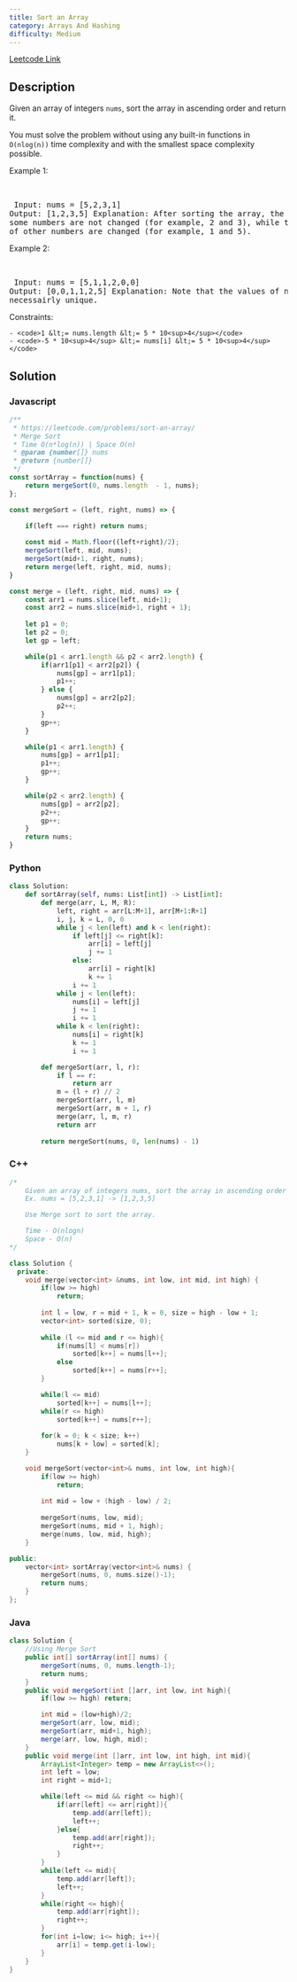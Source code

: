 ```yaml
---
title: Sort an Array
category: Arrays And Hashing
difficulty: Medium
---
```


<Callout>

[Leetcode Link](https://leetcode.com/problems/sort-an-array)

</Callout>

## Description
Given an array of integers <code>nums</code>, sort the array in ascending order and return it.

You must solve the problem without using any built-in functions in <code>O(nlog(n))</code> time complexity and with the smallest space complexity possible.

 
Example 1:

<br /><pre className="overflow-x-auto">
Input: nums = [5,2,3,1]
Output: [1,2,3,5]
Explanation: After sorting the array, the positions of some numbers are not changed (for example, 2 and 3), while the positions of other numbers are changed (for example, 1 and 5).
</pre>

Example 2:

<br /><pre className="overflow-x-auto">
Input: nums = [5,1,1,2,0,0]
Output: [0,0,1,1,2,5]
Explanation: Note that the values of nums are not necessairly unique.
</pre>

 
Constraints:


	- <code>1 &lt;= nums.length &lt;= 5 * 10<sup>4</sup></code>
	- <code>-5 * 10<sup>4</sup> &lt;= nums[i] &lt;= 5 * 10<sup>4</sup></code>



## Solution

### Javascript
```javascript
/**
 * https://leetcode.com/problems/sort-an-array/
 * Merge Sort
 * Time O(n*log(n)) | Space O(n)
 * @param {number[]} nums
 * @return {number[]}
 */
const sortArray = function(nums) {
    return mergeSort(0, nums.length  - 1, nums);
};  

const mergeSort = (left, right, nums) => {

    if(left === right) return nums;
    
    const mid = Math.floor((left+right)/2);
    mergeSort(left, mid, nums);
    mergeSort(mid+1, right, nums);
    return merge(left, right, mid, nums);
}

const merge = (left, right, mid, nums) => {
    const arr1 = nums.slice(left, mid+1);
    const arr2 = nums.slice(mid+1, right + 1);
    
    let p1 = 0; 
    let p2 = 0;
    let gp = left;

    while(p1 < arr1.length && p2 < arr2.length) {
        if(arr1[p1] < arr2[p2]) {
            nums[gp] = arr1[p1];
            p1++;
        } else {
            nums[gp] = arr2[p2];
            p2++;
        }
        gp++;
    }

    while(p1 < arr1.length) {
        nums[gp] = arr1[p1];
        p1++;
        gp++;
    }

    while(p2 < arr2.length) {
        nums[gp] = arr2[p2];
        p2++;
        gp++;
    }
    return nums;
}  

```
### Python
```python
class Solution:
    def sortArray(self, nums: List[int]) -> List[int]:
        def merge(arr, L, M, R):
            left, right = arr[L:M+1], arr[M+1:R+1]
            i, j, k = L, 0, 0
            while j < len(left) and k < len(right):
                if left[j] <= right[k]:
                    arr[i] = left[j]
                    j += 1
                else:
                    arr[i] = right[k]
                    k += 1
                i += 1
            while j < len(left):
                nums[i] = left[j]
                j += 1
                i += 1
            while k < len(right):
                nums[i] = right[k]
                k += 1
                i += 1

        def mergeSort(arr, l, r):
            if l == r:
                return arr
            m = (l + r) // 2
            mergeSort(arr, l, m)
            mergeSort(arr, m + 1, r)
            merge(arr, l, m, r)
            return arr
        
        return mergeSort(nums, 0, len(nums) - 1)

```
### C++
```cpp
/*
    Given an array of integers nums, sort the array in ascending order and return it.
    Ex. nums = [5,2,3,1] -> [1,2,3,5]

    Use Merge sort to sort the array.

    Time - O(nlogn)
    Space - O(n)
*/

class Solution {
  private:
    void merge(vector<int> &nums, int low, int mid, int high) {
        if(low >= high) 
            return;
        
        int l = low, r = mid + 1, k = 0, size = high - low + 1;
        vector<int> sorted(size, 0);
        
        while (l <= mid and r <= high){
            if(nums[l] < nums[r])
                sorted[k++] = nums[l++];
            else
                sorted[k++] = nums[r++];
        }

        while(l <= mid) 
            sorted[k++] = nums[l++];
        while(r <= high) 
            sorted[k++] = nums[r++];
        
        for(k = 0; k < size; k++)
            nums[k + low] = sorted[k];
    }

    void mergeSort(vector<int>& nums, int low, int high){
        if(low >= high) 
            return;
	    
        int mid = low + (high - low) / 2;
	    
        mergeSort(nums, low, mid);
	    mergeSort(nums, mid + 1, high);
	    merge(nums, low, mid, high);
    }

public:
    vector<int> sortArray(vector<int>& nums) {
        mergeSort(nums, 0, nums.size()-1);
        return nums;
    }
};

```
### Java
```java
class Solution {
    //Using Merge Sort
    public int[] sortArray(int[] nums) {
        mergeSort(nums, 0, nums.length-1);
        return nums;
    }
    public void mergeSort(int []arr, int low, int high){
        if(low >= high) return;

        int mid = (low+high)/2;
        mergeSort(arr, low, mid);
        mergeSort(arr, mid+1, high);
        merge(arr, low, high, mid);
    }
    public void merge(int []arr, int low, int high, int mid){
        ArrayList<Integer> temp = new ArrayList<>();
        int left = low;
        int right = mid+1;

        while(left <= mid && right <= high){
            if(arr[left] <= arr[right]){
                temp.add(arr[left]);
                left++;
            }else{
                temp.add(arr[right]);
                right++;
            }
        }
        while(left <= mid){
            temp.add(arr[left]);
            left++;
        }
        while(right <= high){
            temp.add(arr[right]);
            right++;
        }
        for(int i=low; i<= high; i++){
            arr[i] = temp.get(i-low);
        }
    }
}

```



